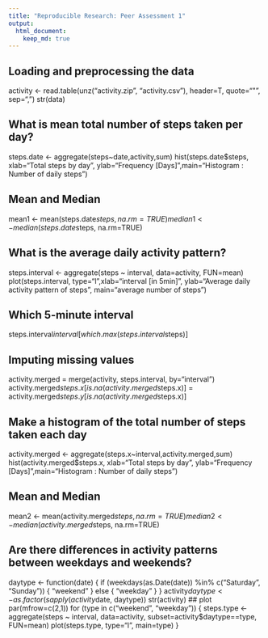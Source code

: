 ```yaml
---
title: "Reproducible Research: Peer Assessment 1"
output: 
  html_document:
    keep_md: true
---
```



## Loading and preprocessing the data
activity <- read.table(unz("activity.zip", "activity.csv"), header=T, quote="\"", sep=",")
str(data)


## What is mean total number of steps taken per day?
steps.date <- aggregate(steps~date,activity,sum)
hist(steps.date$steps, xlab="Total steps by day", ylab="Frequency [Days]",main="Histogram : Number of daily steps")

## Mean and Median
mean1 <- mean(steps.date$steps, na.rm=TRUE)
median1 <- median(steps.date$steps, na.rm=TRUE)

## What is the average daily activity pattern?
steps.interval <- aggregate(steps ~ interval, data=activity, FUN=mean)
plot(steps.interval, type="l",xlab="interval [in 5min]", ylab="Average daily activity pattern of steps",  main="average number of steps")

## Which 5-minute interval
steps.interval$interval[which.max(steps.interval$steps)]

## Imputing missing values

activity.merged = merge(activity, steps.interval, by="interval")
activity.merged$steps.x[is.na(activity.merged$steps.x)] = activity.merged$steps.y[is.na(activity.merged$steps.x)]

## Make a histogram of the total number of steps taken each day

activity.merged <- aggregate(steps.x~interval,activity.merged,sum)
hist(activity.merged$steps.x, xlab="Total steps by day", ylab="Frequency [Days]",main="Histogram : Number of daily steps")

## Mean and Median
mean2 <- mean(activity.merged$steps, na.rm=TRUE)
median2 <- median(activity.merged$steps, na.rm=TRUE)

## Are there differences in activity patterns between weekdays and weekends?
daytype <- function(date) {
    if (weekdays(as.Date(date)) %in% c("Saturday", "Sunday")) {
        "weekend"
    } else {
        "weekday"
    }
}
activity$daytype <- as.factor(sapply(activity$date, daytype))
str(activity)
## plot
par(mfrow=c(2,1))
for (type in c("weekend", "weekday")) {
    steps.type <- aggregate(steps ~ interval,
                            data=activity,
                            subset=activity$daytype==type,
                            FUN=mean)
    plot(steps.type, type="l", main=type)
}
